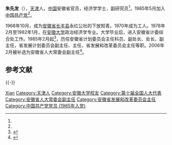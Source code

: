 '''朱先发'''（{{bd|1948年|2月||catIdx=Z朱}}），[[天津|天津]]人。[[中华人民共和国|中国]]安徽省官员，经济学学士，副研究员<ref name="a2"/>，1985年5月加入[[中国共产党|中国共产党]]<ref name="a1"/>。

1968年10月，成为[[安徽省|安徽省]][[长丰县|长丰县]]永红公社的下放知青。1970年成为工人。1978年2月至1982年1月，在[[安徽大学|安徽大学]]政治经济学专业。大学毕业后，进入安徽省计委综合处工作。1985年2月起<ref name="a1">{{Cite web |url=http://news.sina.com.cn/o/2006-03-01/03548326742s.shtml |title=朱先发同志简历 |accessdate=2019-12-14 |author= |date=2006-03-01 |work= |publisher=新浪网，来源：安徽在线-安徽日报 |language=Zh-hans |archive-date=2019-12-14 |archive-url=https://web.archive.org/web/20191214182150/http://news.sina.com.cn/o/2006-03-01/03548326742s.shtml |dead-url=no }}</ref>，历任安徽省计划委员会主任科员、副处长、处长、副主任，省发展计划委员会副主任、主任，省发展和改革委员会主任等职。2006年2月被补选为安徽省人大常委会副主任<ref name="a2">{{cite web|accessdate=2013-05-01|url=http://www.chinanews.com/news/2006/2006-02-28/8/696667.shtml|title=朱先发、胡连松当选安徽省十届人大常委会副主任|publisher=[[中国新闻网|中国新闻网]]|archive-date=2020-08-13|archive-url=https://web.archive.org/web/20200813074103/http://www.chinanews.com/news/2006/2006-02-28/8/696667.shtml|dead-url=no}}</ref>。

==参考文献==
{{reflist|3}}

{{-}}
{{start box}}
{{s-gov}}
{{s-before|[[周本立_(安徽)|周本立]]}}
{{s-title|[[安徽省发展和改革委员会|安徽省发展和改革委员会]]主任<br><small>（2004年2月前为安徽省发展计划委员会）</small>|2003年2月—2006年2月}}
{{s-after|[[沈卫国|沈卫国]]}}
{{end box}}
{{DEFAULTSORT:zhu xianfa}}
[[Category:朱姓|Xian]]
[[Category:天津人|Category:天津人]]
[[Category:安徽大学校友|Category:安徽大学校友]]
[[Category:第十届全国人大代表|Category:第十届全国人大代表]]
[[Category:安徽省人大常委会副主任|Category:安徽省人大常委会副主任]]
[[Category:安徽省发展和改革委员会主任|Category:安徽省发展和改革委员会主任]]
[[Category:中国共产党党员_(1985年入党)|Category:中国共产党党员 (1985年入党)]]
{{china-poli-bio-stub}}